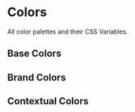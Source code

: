 
<Meta title="Tokens/Colors" />

# Colors

All color palettes and their CSS Variables.

## Base Colors

<ColorPalette>
  <ColorItem
    title="Gray"
    colors={[
      "var(--color-gray-50)",
      "var(--color-gray-100)",
      "var(--color-gray-200)",
      "var(--color-gray-300)",
      "var(--color-gray-400)",
      "var(--color-gray-500)",
      "var(--color-gray-600)",
      "var(--color-gray-700)",
      "var(--color-gray-800)",
      "var(--color-gray-900)",
      "var(--color-gray-950)",
    ]}
  />
</ColorPalette>

<ColorPalette>
  <ColorItem
    title="White"
    colors={[
      "var(--color-white)",
    ]}
  />
</ColorPalette>

## Brand Colors

<ColorPalette>
  <ColorItem
    title="Primary"
    colors={[
      "var(--color-primary-50)",
      "var(--color-primary-100)",
      "var(--color-primary-200)",
      "var(--color-primary-300)",
      "var(--color-primary-400)",
      "var(--color-primary-500)",
      "var(--color-primary-600)",
      "var(--color-primary-700)",
      "var(--color-primary-800)",
      "var(--color-primary-900)",
      "var(--color-primary-950)",
    ]}
  />
  <ColorItem
    title="Primary Utilities"
    colors={[
      "--color-primary-opacity-25",
    ]}
  />
</ColorPalette>

## Contextual Colors

<ColorPalette>
  <ColorItem
    title="Danger"
    colors={[
      "var(--color-danger-50)",
      "var(--color-danger-100)",
      "var(--color-danger-200)",
      "var(--color-danger-300)",
      "var(--color-danger-400)",
      "var(--color-danger-500)",
      "var(--color-danger-600)",
      "var(--color-danger-700)",
      "var(--color-danger-800)",
      "var(--color-danger-900)",
      "var(--color-danger-950)",
    ]}
  />
  <ColorItem
    title="Danger Utilities"
    colors={[
      "var(--color-danger-opacity-25)",
    ]}
  />
  <ColorItem
    title="Success"
    colors={[
      "var(--color-success-50)",
      "var(--color-success-100)",
      "var(--color-success-200)",
      "var(--color-success-300)",
      "var(--color-success-400)",
      "var(--color-success-500)",
      "var(--color-success-600)",
      "var(--color-success-700)",
      "var(--color-success-800)",
      "var(--color-success-900)",
      "var(--color-success-950)",
    ]}
  />
  <ColorItem
    title="Success Utilities"
    colors={[
      "var(--color-success-opacity-25)",
    ]}
  />
  <ColorItem
    title="Warning"
    colors={[
      "var(--color-warning-50)",
      "var(--color-warning-100)",
      "var(--color-warning-200)",
      "var(--color-warning-300)",
      "var(--color-warning-400)",
      "var(--color-warning-500)",
      "var(--color-warning-600)",
      "var(--color-warning-700)",
      "var(--color-warning-800)",
      "var(--color-warning-900)",
      "var(--color-warning-950)",
    ]}
  />
</ColorPalette>
